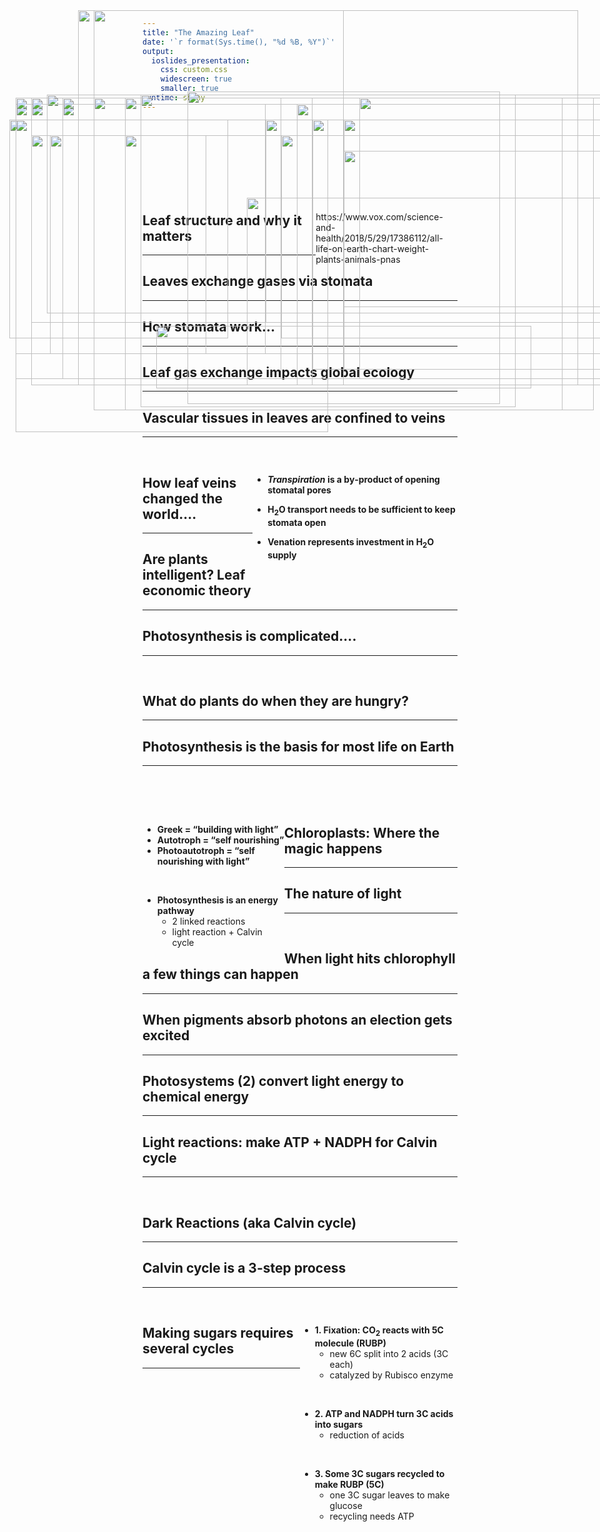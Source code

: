 ```yaml
---
title: "The Amazing Leaf"
date: '`r format(Sys.time(), "%d %B, %Y")`'
output: 
  ioslides_presentation:
    css: custom.css
    widescreen: true
    smaller: true
runtime: shiny
---
```


##
<br/>
<br/>
<br/>
<br/>
<br/>
<br/>

<IMG STYLE="position:absolute; TOP:50px; LEFT:150px; WIDTH:400px; HEIGHT:600px" SRC="images/plantbiomass.png">

<div style="float: right; width: 45%;">

https://www.vox.com/science-and-health/2018/5/29/17386112/all-life-on-earth-chart-weight-plants-animals-pnas
</div>

## Leaf structure and why it matters
<hr>

<IMG STYLE="position:absolute; TOP:190px; LEFT:200px; WIDTH:700px; HEIGHT:500px" SRC="images/leaf_structure2.jpg">

## Leaves exchange gases via stomata
<hr>

<IMG STYLE="position:absolute; TOP:225px; LEFT:15px; WIDTH:350px; HEIGHT:350px" SRC="images/stomata.png">

<IMG STYLE="position:absolute; TOP:225px; LEFT:425px; WIDTH:625px; HEIGHT:325px" SRC="images/stomata6.jpg">

## How stomata work...
<hr>

<IMG STYLE="position:absolute; TOP:225px; LEFT:25px; WIDTH:500px; HEIGHT:400x" SRC="images/stomata4a.jpg">

<IMG STYLE="position:absolute; TOP:225px; LEFT:550px; WIDTH:500px; HEIGHT:400px" SRC="images/stomata4b.jpg">

## Leaf gas exchange impacts global ecology
<hr>

<IMG STYLE="position:absolute; TOP:200px; LEFT:100px; WIDTH:900px; HEIGHT:400px" SRC="images/maunaloa.png">

## Vascular tissues in leaves are confined to veins
<hr>
<br/>

<div style="float: right; width: 65%;">
* **_Transpiration_ is a by‐product of opening stomatal pores**
<br/>

* **H~2~O transport needs to be sufficient to keep stomata open** 
<br/>

* **Venation represents investment in H~2~O supply**
</div>

<IMG STYLE="position:absolute; TOP:250px; LEFT:80px; WIDTH:250px; HEIGHT:350px" SRC="images/leafveins.jpg">

<IMG STYLE="position:absolute; TOP:350px; LEFT:395px; WIDTH:600px; HEIGHT:300px" SRC="images/venation.jpg">

## How leaf veins changed the world....
<hr>

<IMG STYLE="position:absolute; TOP:250px; LEFT:200px; WIDTH:700px; HEIGHT:300px" SRC="images/vein_evolution.jpg">

## Are plants intelligent? Leaf economic theory
<hr>

<IMG STYLE="position:absolute; TOP:190px; LEFT:150px; WIDTH:800px; HEIGHT:500px" SRC="images/leafecon.png">

## Photosynthesis is complicated....
<hr>
<br/>

<IMG STYLE="position:absolute; TOP:185px; LEFT:225px; WIDTH:600px; HEIGHT:500px" SRC="images/scholar.jpg">

<!-- ## What do we do when we are hungry? -->
<!-- <hr> -->
<!-- <br/> -->

<!-- <IMG STYLE="position:absolute; TOP:275px; LEFT:25px; WIDTH:350px; HEIGHT:250x" SRC="images/hangry.png"> -->

<!-- <IMG STYLE="position:absolute; TOP:225px; LEFT:475px; WIDTH:600px; HEIGHT:400px" SRC="images/fastfood.jpg"> -->

## What do plants do when they are hungry?
<hr>
    
<IMG STYLE="position:absolute; TOP:185px; LEFT:75px; WIDTH:950px; HEIGHT:350px" SRC="images/candy.png">

<IMG STYLE="position:absolute; TOP:555px; LEFT:250px; WIDTH:600px; HEIGHT:100px" SRC="images/equation.jpg">

## Photosynthesis is the basis for most life on Earth
<hr>
<br/>
<br/>
<br/>

<div style="float: left; width: 45%;">

* **Greek = “building with light”**
* **Autotroph = “self nourishing”**
* **Photoautotroph = “self nourishing with light”**

<br/>

* **Photosynthesis is an energy pathway**
    + 2 linked reactions
    + light reaction + Calvin cycle

 </div>
 
<IMG STYLE="position:absolute; TOP:225px; LEFT:500px; WIDTH:550px; HEIGHT:400px" SRC="images/reactions.jpg">

## Chloroplasts: Where the magic happens
<hr>

<IMG STYLE="position:absolute; TOP:190px; LEFT:50px; WIDTH:450px; HEIGHT:450px" SRC="images/chlroplasts4.jpg">

<IMG STYLE="position:absolute; TOP:225px; LEFT:550px; WIDTH:500px; HEIGHT:400px" SRC="images/chlroplasts3.png">

## The nature of light
<hr>
<br/>

<IMG STYLE="position:absolute; TOP:180px; LEFT:300px; WIDTH:500px; HEIGHT:500px" SRC="images/light_spectrum.jpg">

## When light hits chlorophyll a few things can happen
<hr>

<IMG STYLE="position:absolute; TOP:200px; LEFT:25px; WIDTH:400px; HEIGHT:400px" SRC="images/chlroplasts_light.png">

<IMG STYLE="position:absolute; TOP:200px; LEFT:475px; WIDTH:600px; HEIGHT:450px" SRC="images/pigments.jpg">

## When pigments absorb photons an election gets excited
<hr>

<IMG STYLE="position:absolute; TOP:190px; LEFT:50px; WIDTH:450px; HEIGHT:450px" SRC="images/excite.jpg">

<IMG STYLE="position:absolute; TOP:190px; LEFT:575px; WIDTH:450px; HEIGHT:450px" SRC="images/resonance.jpg">

## Photosystems (2) convert light energy to chemical energy
<hr>

<IMG STYLE="position:absolute; TOP:190px; LEFT:25px; WIDTH:425px; HEIGHT:450px" SRC="images/photosystem.jpg">

<IMG STYLE="position:absolute; TOP:250px; LEFT:450px; WIDTH:650px; HEIGHT:325px" SRC="images/lightreaction3.png">

## Light reactions: make ATP + NADPH for Calvin cycle
<hr>
<br/>

<IMG STYLE="position:absolute; TOP:190px; LEFT:100px; WIDTH:900px; HEIGHT:450px" SRC="images/photosystems2.png">

## 

<IMG STYLE="position:absolute; TOP:50px; LEFT:125px; WIDTH:800px; HEIGHT:600px" SRC="images/mill.jpg">

## Dark Reactions (aka Calvin cycle)
<hr>

<IMG STYLE="position:absolute; TOP:250px; LEFT:50px; WIDTH:400px; HEIGHT:300px" SRC="images/calvin3.jpg">

<IMG STYLE="position:absolute; TOP:190px; LEFT:575px; WIDTH:450px; HEIGHT:450px" SRC="images/photosynthesis.png">

## Calvin cycle is a 3-step process
<hr>
<br/>

<IMG STYLE="position:absolute; TOP:200px; LEFT:50px; WIDTH:450px; HEIGHT:450px" SRC="images/calvin.jpg">


<div style="float: right; width: 50%;">

* **1. Fixation: CO~2~ reacts with 5C molecule (RUBP)**
    + new 6C split into 2 acids (3C each)
    + catalyzed by Rubisco enzyme

<br/>

* **2. ATP and NADPH turn 3C acids into sugars**
    + reduction of acids

<br/>

* **3. Some 3C sugars recycled to make RUBP (5C)**
    + one 3C sugar leaves to make glucose
    + recycling needs ATP
    
 </div>

## Making sugars requires several cycles
<hr>

<IMG STYLE="position:absolute; TOP:190px; LEFT:50px; WIDTH:450px; HEIGHT:450px" SRC="images/calvin2.jpg">

<IMG STYLE="position:absolute; TOP:275px; LEFT:550px; WIDTH:500px; HEIGHT:250px" SRC="images/equation2.png">

<!-- ## Rubisco - the enzyme that dominates carbon fixation -->
<!-- <hr> -->
<!-- <br/> -->
<!-- <br/> -->
<!-- <br/> -->
<!-- <br/> -->
<!-- <br/> -->

<!-- <IMG STYLE="position:absolute; TOP:225px; LEFT:50px; WIDTH:425px; HEIGHT:400px" SRC="images/rubisco.jpg"> -->

<!-- <div style="float: right; width: 55%;"> -->

<!-- * **Most abundant enzyme in the world** -->

<!-- <br/> -->

<!-- * **Most CO~2~ converted into biomass is fixed by Rubisco** -->

<!-- <br/> -->

<!-- * **Large molecule : 16 polypeptides : 8 active sites** -->

<!-- </div> -->

<!-- ## Rubisco: the clunky and slow carbon fixer -->
<!-- <hr> -->
<!-- <br/> -->
<!-- <br/> -->
<!-- <br/> -->
<!-- <br/> -->

<!-- <div style="float: left; width: 55%;"> -->

<!-- * **Only 3-10 reactions per second** -->

<!-- <br/> -->

<!-- * **20% error rate** -->
<!--     * gets worse at high temperatures -->

<!-- <br/> -->

<!-- * **Performs carboxylation and OXYGENATION** -->

<!-- </div> -->

<!-- <IMG STYLE="position:absolute; TOP:275px; LEFT:500px; WIDTH:500px; HEIGHT:250px" SRC="images/photorespiration.jpeg"> -->

<!-- ## C3 photosynthesis how did we get here... -->
<!-- <hr> -->
<!-- <br/> -->
<!-- <br/> -->
<!-- <br/> -->
<!-- <br/> -->

<!-- <div style="float: left; width: 55%;"> -->

<!-- * **Evolution doesn't necessarily create the best solution** -->

<!-- <br/> -->

<!-- * **Oxygenation products are completely wasteful** -->

<!-- <br/> -->

<!-- * **2x energy to produce the same amount of sugar than if Rubisco just reacted with CO~2~** -->

<!--  </div> -->

<!-- <IMG STYLE="position:absolute; TOP:200px; LEFT:675px; WIDTH:325px; HEIGHT:450px" SRC="images/atmosphere.png"> -->

<!-- ## Calvin Benson won a Nobel prize, his TA won best practical joke -->
<!-- <hr> -->

<!-- <IMG STYLE="position:absolute; TOP:225px; LEFT:100px; WIDTH:900px; HEIGHT:450px" SRC="images/bensonwilson.png"> -->
